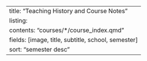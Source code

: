 ---
title: "Teaching History and Course Notes"
listing:
  contents: "courses/*/course_index.qmd"
  fields: [image, title, subtitle, school, semester]
  sort: "semester desc"
---